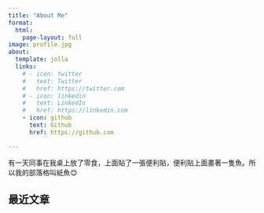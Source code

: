 ```yaml
---
title: "About Me"
format:
  html:
    page-layout: full
image: profile.jpg
about:
  template: jolla
  links:
    # - icon: twitter
    #   text: Twitter
    #   href: https://twitter.com
    # - icon: linkedin
    #   text: LinkedIn
    #   href: https://linkedin.com
    - icon: github
      text: Github
      href: https://github.com

---
```


有一天同事在我桌上放了零食，上面貼了一張便利貼，便利貼上面畫著一隻魚。所以我的部落格叫紙魚😊

## 最近文章